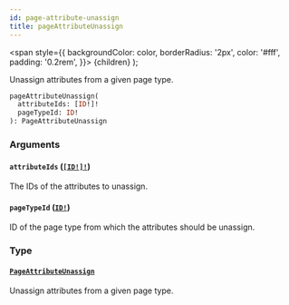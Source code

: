 ```yaml
---
id: page-attribute-unassign
title: pageAttributeUnassign
---
```


<span
style={{
      backgroundColor: color,
      borderRadius: '2px',
      color: '#fff',
      padding: '0.2rem',
    }}>
{children}
</span>
);

Unassign attributes from a given page type.

```graphql
pageAttributeUnassign(
  attributeIds: [ID!]!
  pageTypeId: ID!
): PageAttributeUnassign

```

### Arguments

#### `attributeIds` ([`[ID!]!`](/api-reference/scalars/id.mdx))

The IDs of the attributes to unassign.

#### `pageTypeId` ([`ID!`](/api-reference/scalars/id.mdx))

ID of the page type from which the attributes should be unassign.

### Type

#### [`PageAttributeUnassign`](/api-reference/objects/page-attribute-unassign.mdx)

Unassign attributes from a given page type.

